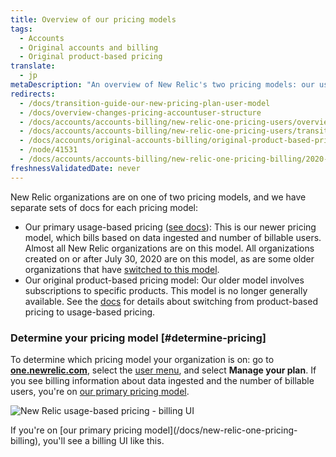 ```yaml
---
title: Overview of our pricing models
tags:
  - Accounts
  - Original accounts and billing
  - Original product-based pricing
translate:
  - jp
metaDescription: "An overview of New Relic's two pricing models: our usage-based pricing model and our original pricing model."
redirects:
  - /docs/transition-guide-our-new-pricing-plan-user-model
  - /docs/overview-changes-pricing-accountuser-structure
  - /docs/accounts/accounts-billing/new-relic-one-pricing-users/overview-changes-pricing-accountuser-structure
  - /docs/accounts/accounts-billing/new-relic-one-pricing-users/transition-guide-new-pricing-plan
  - /docs/accounts/original-accounts-billing/original-product-based-pricing/transition-guide-new-pricing-user-changes
  - /node/41531
  - /docs/accounts/accounts-billing/new-relic-one-pricing-billing/2020-changes-pricing-user-model
freshnessValidatedDate: never
---
```



New Relic organizations are on one of two pricing models, and we have separate sets of docs for each pricing model:

* Our primary usage-based pricing ([see docs](/docs/new-relic-one-pricing-billing)): This is our newer pricing model, which bills based on data ingested and number of billable users. Almost all New Relic organizations are on this model. All organizations created on or after July 30, 2020 are on this model, as are some older organizations that have [switched to this model](/docs/accounts/original-accounts-billing/original-product-based-pricing/switch-new-models/). 
* Our original product-based pricing model: Our older model involves subscriptions to specific products. This model is no longer generally available. See the [docs](/docs/accounts/original-accounts-billing/original-product-based-pricing/switch-new-models/) for details about switching from product-based pricing to usage-based pricing. 

### Determine your pricing model [#determine-pricing]

To determine which pricing model your organization is on: go to **[one.newrelic.com](https://one.newrelic.com/all-capabilities)**, select the [user menu](/docs/accounts/accounts-billing/general-account-settings/intro-account-settings), and select **Manage your plan**. If you see billing information about data ingested and the number of billable users, you're on [our primary pricing model](/docs/accounts/accounts-billing/new-relic-one-pricing-billing/new-relic-one-pricing-billing).

<img
  title="new-relic-one-pricing-plan-billing-ui.png"
  alt="New Relic usage-based pricing - billing UI"
  src={accountsBillingUI}
/>

<figcaption>
  If you're on [our primary pricing model](/docs/new-relic-one-pricing-billing), you'll see a billing UI like this.
</figcaption>


